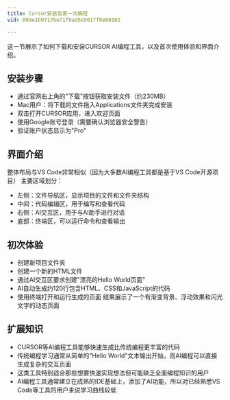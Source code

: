 ```yaml
---
title: Cursor安装及第一次编程
vid: 009e1b9717be71f0ad5e5017f0e80102

---
```

这一节展示了如何下载和安装CURSOR AI编程工具，以及首次使用体验和界面介绍。

## 安装步骤

- 通过官网右上角的"下载"按钮获取安装文件（约230MB）
- Mac用户：将下载的文件拖入Applications文件夹完成安装
- 双击打开CURSOR应用，进入欢迎页面
- 使用Google账号登录（需要确认浏览器安全警告）
- 验证账户状态显示为"Pro"

## 界面介绍

整体布局与VS Code非常相似（因为大多数AI编程工具都是基于VS Code开源项目）
主要区域划分：

- 左侧：文件导航区，显示项目的文件和文件夹结构
- 中间：代码编辑区，用于编写和查看代码
- 右侧：AI交互区，用于与AI助手进行对话
- 底部：终端区，可以运行命令和查看输出



## 初次体验

- 创建新项目文件夹
- 创建一个新的HTML文件
- 通过AI交互区要求创建"漂亮的Hello World页面"
- AI自动生成约120行包含HTML、CSS和JavaScript的代码
- 使用终端打开和运行生成的页面
结果展示了一个有渐变背景、浮动效果和闪光文字的动态页面

## 扩展知识

- CURSOR等AI编程工具能够快速生成比传统编程更丰富的代码
- 传统编程学习通常从简单的"Hello World"文本输出开始，而AI编程可以直接生成复杂的交互页面
- 这类工具特别适合那些想要快速实现想法但可能缺乏全面编程知识的用户
- AI编程工具通常建立在成熟的IDE基础上，添加了AI功能，所以对已经熟悉VS Code等工具的用户来说学习曲线较低